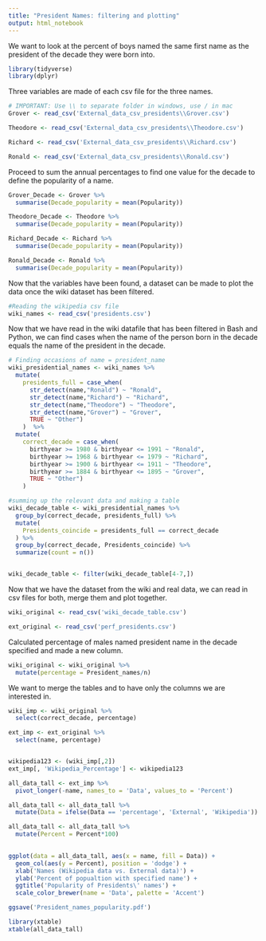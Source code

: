 ---
title: "President Names: filtering and plotting"
output: html_notebook
---

We want to look at the percent of boys named the same first name as the president of the decade they were born into.

```{r}
library(tidyverse)
library(dplyr)
```

Three variables are made of each csv file for the three names.

```{r}
# IMPORTANT: Use \\ to separate folder in windows, use / in mac
Grover <- read_csv('External_data_csv_presidents\\Grover.csv')

Theodore <- read_csv('External_data_csv_presidents\\Theodore.csv')

Richard <- read_csv('External_data_csv_presidents\\Richard.csv')

Ronald <- read_csv('External_data_csv_presidents\\Ronald.csv')
```

Proceed to sum the annual percentages to find one value for the decade to define the popularity of a name.

```{r}
Grover_Decade <- Grover %>%
  summarise(Decade_popularity = mean(Popularity))

Theodore_Decade <- Theodore %>%
  summarise(Decade_popularity = mean(Popularity))

Richard_Decade <- Richard %>%
  summarise(Decade_popularity = mean(Popularity))

Ronald_Decade <- Ronald %>%
  summarise(Decade_popularity = mean(Popularity))
```

Now that the variables have been found, a dataset can be made to plot the data once the wiki dataset has been filtered.


```{r}
#Reading the wikipedia csv file
wiki_names <- read_csv('presidents.csv') 
```

Now that we have read in the wiki datafile that has been filtered in Bash and Python, we can find cases when the name of the person born in the decade equals the name of the president in the decade.

```{r}
# Finding occasions of name = president_name
wiki_presidential_names <- wiki_names %>%
  mutate(
    presidents_full = case_when(
      str_detect(name,"Ronald") ~ "Ronald",
      str_detect(name,"Richard") ~ "Richard",
      str_detect(name,"Theodore") ~ "Theodore",
      str_detect(name,"Grover") ~ "Grover",
      TRUE ~ "Other")
    )  %>%
  mutate(
    correct_decade = case_when(
      birthyear >= 1980 & birthyear <= 1991 ~ "Ronald",
      birthyear >= 1968 & birthyear <= 1979 ~ "Richard",
      birthyear >= 1900 & birthyear <= 1911 ~ "Theodore",
      birthyear >= 1884 & birthyear <= 1895 ~ "Grover",
      TRUE ~ "Other")
    )

```

```{r}
#summing up the relevant data and making a table
wiki_decade_table <- wiki_presidential_names %>%
  group_by(correct_decade, presidents_full) %>%
  mutate(
    Presidents_coincide = presidents_full == correct_decade
  ) %>%
  group_by(correct_decade, Presidents_coincide) %>%
  summarize(count = n())


wiki_decade_table <- filter(wiki_decade_table[4-7,])
```

Now that we have the dataset from the wiki and real data, we can read in csv files for both, merge them and plot together.

```{r}
wiki_original <- read_csv('wiki_decade_table.csv')

ext_original <- read_csv('perf_presidents.csv')
```

Calculated percentage of males named president name in the decade specified and made a new column.

```{r}
wiki_original <- wiki_original %>%
  mutate(percentage = President_names/n)
```

We want to merge the tables and to have only the columns we are interested in.

```{r}
wiki_imp <- wiki_original %>%
  select(correct_decade, percentage)

ext_imp <- ext_original %>%
  select(name, percentage)


wikipedia123 <- (wiki_imp[,2])
ext_imp[, 'Wikipedia_Percentage'] <- wikipedia123

```

```{r}
all_data_tall <- ext_imp %>%
  pivot_longer(-name, names_to = 'Data', values_to = 'Percent')

all_data_tall <- all_data_tall %>%
  mutate(Data = ifelse(Data == 'percentage', 'External', 'Wikipedia'))

all_data_tall <- all_data_tall %>%
  mutate(Percent = Percent*100)
    
```

```{r}
ggplot(data = all_data_tall, aes(x = name, fill = Data)) +
  geom_col(aes(y = Percent), position = 'dodge') +
  xlab('Names (Wikipedia data vs. External data)') +
  ylab('Percent of popualtion with specified name') +
  ggtitle('Popularity of Presidents\' names') +
  scale_color_brewer(name = 'Data', palette = 'Accent')

ggsave('President_names_popularity.pdf')
```

```{r}
library(xtable)
xtable(all_data_tall)
```


